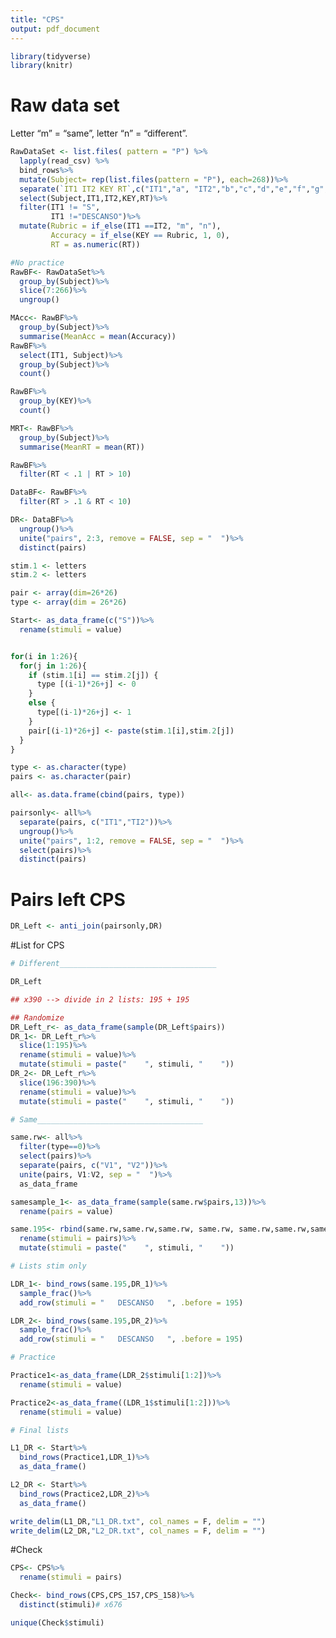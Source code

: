 ```yaml
---
title: "CPS"
output: pdf_document
---
```


```r
library(tidyverse)
library(knitr)
```

# Raw data set
Letter "m" = "same", letter "n" = "different".

```r
RawDataSet <- list.files( pattern = "P") %>%
  lapply(read_csv) %>% 
  bind_rows%>%
  mutate(Subject= rep(list.files(pattern = "P"), each=268))%>%
  separate(`IT1 IT2 KEY RT`,c("IT1","a", "IT2","b","c","d","e","f","g","KEY", "RT"), sep = " ")%>%
  select(Subject,IT1,IT2,KEY,RT)%>%
  filter(IT1 != "S",
         IT1 !="DESCANSO")%>%
  mutate(Rubric = if_else(IT1 ==IT2, "m", "n"),
         Accuracy = if_else(KEY == Rubric, 1, 0),
         RT = as.numeric(RT))

#No practice
RawBF<- RawDataSet%>%
  group_by(Subject)%>%
  slice(7:266)%>%
  ungroup()

MAcc<- RawBF%>%
  group_by(Subject)%>%
  summarise(MeanAcc = mean(Accuracy))
RawBF%>% 
  select(IT1, Subject)%>%
  group_by(Subject)%>%
  count()

RawBF%>% 
  group_by(KEY)%>%
  count()

MRT<- RawBF%>%
  group_by(Subject)%>%
  summarise(MeanRT = mean(RT))

RawBF%>%
  filter(RT < .1 | RT > 10)

DataBF<- RawBF%>%
  filter(RT > .1 & RT < 10)

DR<- DataBF%>%
  ungroup()%>%
  unite("pairs", 2:3, remove = FALSE, sep = "  ")%>%
  distinct(pairs)

```

```r

stim.1 <- letters
stim.2 <- letters

pair <- array(dim=26*26)
type <- array(dim = 26*26)

Start<- as_data_frame(c("S"))%>%
  rename(stimuli = value)


for(i in 1:26){
  for(j in 1:26){
    if (stim.1[i] == stim.2[j]) {
      type [(i-1)*26+j] <- 0
    }
    else {
      type[(i-1)*26+j] <- 1
    }
    pair[(i-1)*26+j] <- paste(stim.1[i],stim.2[j])
  }
}

type <- as.character(type)
pairs <- as.character(pair)

all<- as.data.frame(cbind(pairs, type))

pairsonly<- all%>%
  separate(pairs, c("IT1","TI2"))%>%
  ungroup()%>%
  unite("pairs", 1:2, remove = FALSE, sep = "  ")%>%
  select(pairs)%>%
  distinct(pairs)

```

# Pairs left CPS
```r
DR_Left <- anti_join(pairsonly,DR)
```

#List for CPS
```r

# Different___________________________________

DR_Left 

## x390 --> divide in 2 lists: 195 + 195

## Randomize 
DR_Left_r<- as_data_frame(sample(DR_Left$pairs))
DR_1<- DR_Left_r%>%
  slice(1:195)%>%
  rename(stimuli = value)%>%
  mutate(stimuli = paste("    ", stimuli, "    "))
DR_2<- DR_Left_r%>%
  slice(196:390)%>%
  rename(stimuli = value)%>%
  mutate(stimuli = paste("    ", stimuli, "    "))

# Same_____________________________________

same.rw<- all%>%
  filter(type==0)%>%
  select(pairs)%>%
  separate(pairs, c("V1", "V2"))%>%
  unite(pairs, V1:V2, sep = "  ")%>%
  as_data_frame

samesample_1<- as_data_frame(sample(same.rw$pairs,13))%>%
  rename(pairs = value)

same.195<- rbind(same.rw,same.rw,same.rw, same.rw, same.rw,same.rw,same.rw,samesample_1)%>%
  rename(stimuli = pairs)%>%
  mutate(stimuli = paste("    ", stimuli, "    "))

# Lists stim only

LDR_1<- bind_rows(same.195,DR_1)%>%
  sample_frac()%>%
  add_row(stimuli = "   DESCANSO   ", .before = 195)

LDR_2<- bind_rows(same.195,DR_2)%>%
  sample_frac()%>%
  add_row(stimuli = "   DESCANSO   ", .before = 195)

# Practice

Practice1<-as_data_frame(LDR_2$stimuli[1:2])%>%
  rename(stimuli = value)

Practice2<-as_data_frame((LDR_1$stimuli[1:2]))%>%
  rename(stimuli = value)

# Final lists

L1_DR <- Start%>%
  bind_rows(Practice1,LDR_1)%>%
  as_data_frame()

L2_DR <- Start%>%
  bind_rows(Practice2,LDR_2)%>%
  as_data_frame()

write_delim(L1_DR,"L1_DR.txt", col_names = F, delim = "")
write_delim(L2_DR,"L2_DR.txt", col_names = F, delim = "")
```


#Check

```r
CPS<- CPS%>%
  rename(stimuli = pairs)

Check<- bind_rows(CPS,CPS_157,CPS_158)%>%
  distinct(stimuli)# x676

unique(Check$stimuli)
```


